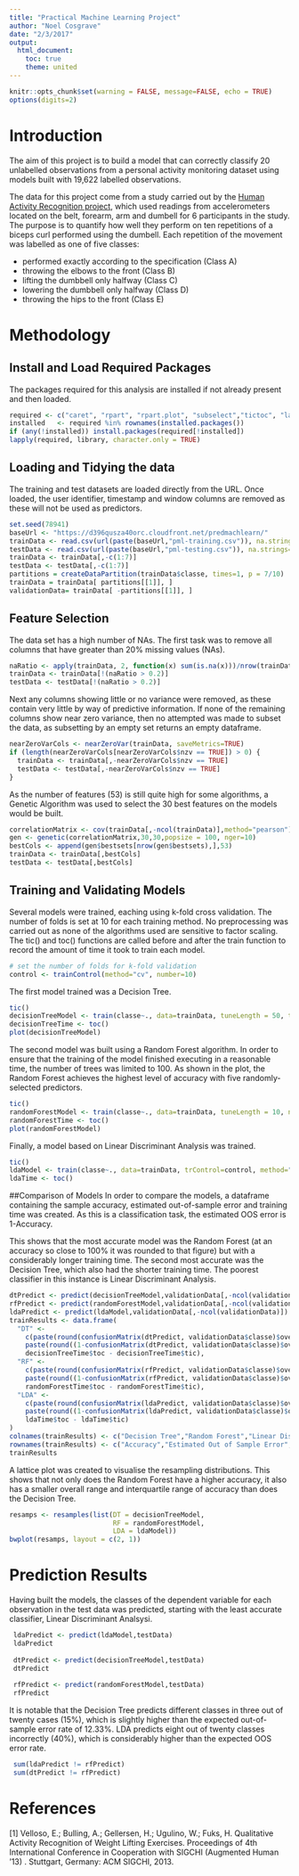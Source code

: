 ```yaml
---
title: "Practical Machine Learning Project"
author: "Noel Cosgrave"
date: "2/3/2017"
output: 
  html_document:
    toc: true
    theme: united
---
```


```r
knitr::opts_chunk$set(warning = FALSE, message=FALSE, echo = TRUE)
options(digits=2)
```

# Introduction
The aim of this project is to build a model that can correctly classify 20 unlabelled observations from a personal activity monitoring dataset using models built with 19,622 labelled observations. 

The data for this project come from a study carried out by the [Human Activity Recognition project](http://groupware.les.inf.puc-rio.br/har), which used readings from accelerometers located on the belt, forearm, arm and dumbell for 6 participants in the study. The purpose is to quantify how well they perform on ten repetitions of a biceps curl performed using the dumbell. Each repetition of the movement was labelled as one of five classes:

- performed exactly according to the specification (Class A)
- throwing the elbows to the front (Class B)
- lifting the dumbbell only halfway (Class C)
- lowering the dumbbell only halfway (Class D)
- throwing the hips to the front (Class E)

# Methodology

## Install and Load Required Packages
The packages required for this analysis are installed if not already present and then loaded.
```r
required <- c("caret", "rpart", "rpart.plot", "subselect","tictoc", "lattice")
installed   <- required %in% rownames(installed.packages())
if (any(!installed)) install.packages(required[!installed])
lapply(required, library, character.only = TRUE)
```

## Loading and Tidying the data

The training and test datasets are loaded directly from the URL. Once loaded, the user identifier, timestamp and window columns are removed as these will not be used as predictors.

```r
set.seed(78941)
baseUrl <- "https://d396qusza40orc.cloudfront.net/predmachlearn/"
trainData <- read.csv(url(paste(baseUrl,"pml-training.csv")), na.strings=c("NA","#DIV/0!",""))
testData <- read.csv(url(paste(baseUrl,"pml-testing.csv")), na.strings=c("NA","#DIV/0!",""))
trainData <- trainData[,-c(1:7)]
testData <- testData[,-c(1:7)]
partitions = createDataPartition(trainData$classe, times=1, p = 7/10)
trainData = trainData[ partitions[[1]], ]
validationData= trainData[ -partitions[[1]], ]
```
## Feature Selection
The data set has a high number of NAs. The first task was to remove all columns that have greater than 20% missing values (NAs). 

```r
naRatio <- apply(trainData, 2, function(x) sum(is.na(x)))/nrow(trainData)
trainData <- trainData[!(naRatio > 0.2)]
testData <- testData[!(naRatio > 0.2)]
```

Next any columns showing little or no variance were removed, as these contain very little by way of predictive information. If none of the remaining columns show near zero variance, then no attempted was made to subset the data, as subsetting by an empty set returns an empty dataframe.

```r
nearZeroVarCols <- nearZeroVar(trainData, saveMetrics=TRUE)
if (length(nearZeroVarCols[nearZeroVarCols$nzv == TRUE]) > 0) {
  trainData <- trainData[,-nearZeroVarCols$nzv == TRUE]
  testData <- testData[,-nearZeroVarCols$nzv == TRUE]
}
```

As the number of features (53) is still quite high for some algorithms, a Genetic Algorithm was used to select the 30 best features on the models would be built.

```r
correlationMatrix <- cov(trainData[,-ncol(trainData)],method="pearson")
gen <- genetic(correlationMatrix,30,30,popsize = 100, nger=10)
bestCols <- append(gen$bestsets[nrow(gen$bestsets),],53)
trainData <- trainData[,bestCols]
testData <- testData[,bestCols]
```

## Training and Validating Models
Several models were trained, eaching using k-fold cross validation. The number of folds is set at 10 for each training method. No preprocessing was carried out as none of the algorithms used are sensitive to factor scaling. The tic() and toc() functions are called before and after the train function to record the amount of time it took to train each model. 

```r
# set the number of folds for k-fold validation
control <- trainControl(method="cv", number=10)
```

The first model trained was a Decision Tree.  
```r
tic()
decisionTreeModel <- train(classe~., data=trainData, tuneLength = 50, trControl=control, method="rpart")
decisionTreeTime <- toc()
plot(decisionTreeModel)
```

The second model was built using a Random Forest algorithm. In order to ensure that the training of the model finished executing in a reasonable time, the number of trees was limited to 100. As shown in the plot, the Random Forest achieves the highest level of accuracy with five randomly-selected predictors.
```r
tic()
randomForestModel <- train(classe~., data=trainData, tuneLength = 10, ntree=100, trControl=control, method="rf")
randomForestTime <- toc()
plot(randomForestModel)
```

Finally, a model based on Linear Discriminant Analysis was trained. 
```r
tic()
ldaModel <- train(classe~., data=trainData, trControl=control, method="lda")
ldaTime <- toc()
```



##Comparison of Models
In order to compare the models, a dataframe containing the sample accuracy, estimated out-of-sample error and training time was created. As this is a classification task, the estimated OOS error is 1-Accuracy. 

This shows that the most accurate model was the Random Forest (at an accuracy so close to 100% it was rounded to that figure) but with a considerably longer training time. The second most accurate was the Decision Tree, which also had the shorter training time. The poorest classifier in this instance is Linear Discriminant Analysis.
```r
dtPredict <- predict(decisionTreeModel,validationData[,-ncol(validationData)])
rfPredict <- predict(randomForestModel,validationData[,-ncol(validationData)])
ldaPredict <- predict(ldaModel,validationData[,-ncol(validationData)])
trainResults <- data.frame(
  "DT" <- 
    c(paste(round(confusionMatrix(dtPredict, validationData$classe)$overall[1]*100, 3), " %"),
    paste(round((1-confusionMatrix(dtPredict, validationData$classe)$overall[1])*100, 3), " %"),  
    decisionTreeTime$toc - decisionTreeTime$tic),
  "RF" <- 
    c(paste(round(confusionMatrix(rfPredict, validationData$classe)$overall[1]*100, 3), " %"),
    paste(round((1-confusionMatrix(rfPredict, validationData$classe)$overall[1])*100, 3), " %"),  
    randomForestTime$toc - randomForestTime$tic),
  "LDA" <- 
    c(paste(round(confusionMatrix(ldaPredict, validationData$classe)$overall[1]*100, 3), " %"),
    paste(round((1-confusionMatrix(ldaPredict, validationData$classe)$overall[1])*100, 3), " %"),  
    ldaTime$toc - ldaTime$tic)
)
colnames(trainResults) <- c("Decision Tree","Random Forest","Linear Discriminant Analysis")
rownames(trainResults) <- c("Accuracy","Estimated Out of Sample Error","Training Time (seconds)")
trainResults
```
A lattice plot was created to visualise the resampling distributions. This shows that not only does the Random Forest have a higher accuracy, it also has a smaller overall range and interquartile range of accuracy than does the Decision Tree.
```r
resamps <- resamples(list(DT = decisionTreeModel,
                          RF = randomForestModel,
                          LDA = ldaModel))
bwplot(resamps, layout = c(2, 1))
```

# Prediction Results
Having built the models, the classes of the dependent variable for each observation in the test data was predicted, starting with the least accurate classifier, Linear Discriminant Analsysi.

```r
 ldaPredict <- predict(ldaModel,testData)
 ldaPredict
 
 dtPredict <- predict(decisionTreeModel,testData)
 dtPredict
 
 rfPredict <- predict(randomForestModel,testData)
 rfPredict
```

It is notable that the Decision Tree predicts different classes in three out of twenty cases (15%), which is slightly higher than the expected out-of-sample error rate of 12.33%. LDA predicts eight out of twenty classes incorrectly (40%), which is considerably higher than the expected OOS error rate.

```r
 sum(ldaPredict != rfPredict)
 sum(dtPredict != rfPredict)
```

# References
[1] Velloso, E.; Bulling, A.; Gellersen, H.; Ugulino, W.; Fuks, H. Qualitative Activity Recognition of Weight Lifting Exercises. Proceedings of 4th International Conference in Cooperation with SIGCHI (Augmented Human ’13) . Stuttgart, Germany: ACM SIGCHI, 2013.